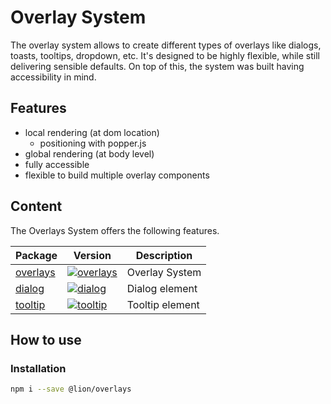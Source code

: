 
<Meta title="Overlays/Intro" />

# Overlay System

The overlay system allows to create different types of overlays like dialogs, toasts, tooltips, dropdown, etc.
It's designed to be highly flexible, while still delivering sensible defaults.
On top of this, the system was built having accessibility in mind.

## Features

- local rendering (at dom location)
  - positioning with popper.js
- global rendering (at body level)
- fully accessible
- flexible to build multiple overlay components

## Content

The Overlays System offers the following features.

| Package                                                               | Version                                                                                                                              | Description                                            |
| --------------------------------------------------------------------- | ------------------------------------------------------------------------------------------------------------------------------------ | ------------------------------------------------------ |
| [overlays](?path=/docs/overlays-system-overview--default-story)       | [![overlays](https://img.shields.io/npm/v/@lion/overlays.svg)](https://www.npmjs.com/package/@lion/overlays)                         | Overlay System                                         |
| [dialog](?path=/docs/overlays-dialog--default-story)                  | [![dialog](https://img.shields.io/npm/v/@lion/dialog.svg)](https://www.npmjs.com/package/@lion/dialog)                               | Dialog element                                         |
| [tooltip](?path=/docs/overlays-tooltip--default-story)                | [![tooltip](https://img.shields.io/npm/v/@lion/tooltip.svg)](https://www.npmjs.com/package/@lion/tooltip)                            | Tooltip element                                        |

## How to use

### Installation

```sh
npm i --save @lion/overlays
```
